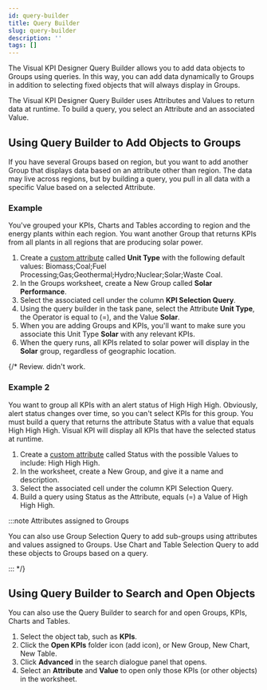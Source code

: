 ```yaml
---
id: query-builder
title: Query Builder
slug: query-builder
description: ''
tags: []
---
```



The Visual KPI Designer Query Builder allows you to add data objects to Groups using queries. In this way, you can add data dynamically to Groups in addition to selecting fixed objects that will always display in Groups.

The Visual KPI Designer Query Builder uses Attributes and Values to return data at runtime. To build a query, you select an Attribute and an associated Value.

## Using Query Builder to Add Objects to Groups

If you have several Groups based on region, but you want to add another Group that displays data based on an attribute other than region. The data may live across regions, but by building a query, you pull in all data with a specific Value based on a selected Attribute.

### Example

You've grouped your KPIs, Charts and Tables according to region and the energy plants within each region. You want another Group that returns KPIs from all plants in all regions that are producing solar power.

1. Create a [custom attribute](docs/visual-kpi-design/authoring/advanced#attributes) called **Unit Type** with the following default values: Biomass;Coal;Fuel Processing;Gas;Geothermal;Hydro;Nuclear;Solar;Waste Coal.
2. In the Groups worksheet, create a New Group called **Solar Performance**.
3. Select the associated cell under the column **KPI Selection Query**.
4. Using the query builder in the task pane, select the Attribute **Unit Type**, the Operator is equal to (=), and the Value **Solar**. 
5. When you are adding Groups and KPIs, you'll want to make sure you associate this Unit Type **Solar** with any relevant KPIs.
6. When the query runs, all KPIs related to solar power will display in the **Solar** group, regardless of geographic location.

<StylizedImage
  imgURL="img/designer/groups-query-example1.png"
  alt="Groups Query Example 1"
/>

{/* Review. didn't work.
### Example 2

You want to group all KPIs with an alert status of High High High. Obviously, alert status changes over time, so you can't select KPIs for this group. You must build a query that returns the attribute Status with a value that equals High High High. Visual KPI will display all KPIs that have the selected status at runtime.

1. Create a [custom attribute](docs/visual-kpi-design/authoring/advanced#attributes) called Status with the possible Values to include: High High High.
2. In the worksheet, create a New Group, and give it a name and description.
3. Select the associated cell under the column KPI Selection Query.
4. Build a query using Status as the Attribute, equals (=) a Value of High High High.

:::note Attributes assigned to Groups

You can also use Group Selection Query to add sub-groups using attributes and values assigned to Groups. Use Chart and Table Selection Query to add these objects to Groups based on a query.

::: */}

## Using Query Builder to Search and Open Objects

You can also use the Query Builder to search for and open Groups, KPIs, Charts and Tables.

1. Select the object tab, such as **KPIs**.
2. Click the **Open KPIs** folder icon (add icon), or New Group, New Chart, New Table.
3. Click **Advanced** in the search dialogue panel that opens.
4. Select an **Attribute** and **Value** to open only those KPIs (or other objects) in the worksheet.

